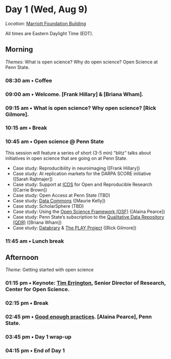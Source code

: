 # Day 1 (Wed, Aug 9) {- #day_1}

<!-- .rmdnote, .rmdcaution, .rmdimportant, .rmdtip, and .rmdwarning.  -->

::: {.rmdimportant}

*Location*: [Marriott Foundation Building](#marriott-fdn-bldg)

All times are Eastern Daylight Time (EDT).

:::

## Morning {- #day_1_am}

::: {.rmdnote}

*Themes*: What is open science? Why do open science? Open Science at Penn State.

:::

### 08:30 am • Coffee {-}

### 09:00 am • Welcome. [Frank Hillary] & [Briana Wham]. {-}

### 09:15 am • What is open science? Why open science? [Rick Gilmore].  {- #day_1_plenary_1}

### 10:15 am • Break  {-}

### 10:45 am • Open science @ Penn State {- #day_1_plenary_2} 

This session will feature a series of short (3-5 min) "blitz" talks about initiatives in open science that are going on at Penn State.

- Case study: Reproducibility in neuroimaging ([Frank Hillary])
- Case study: AI replication markets for the DARPA SCORE initiative ([Sarah Rajtmajer])
- Case study: Support at [ICDS](https://www.icds.psu.edu) for Open and Reproducible Research ([Carrie Brown])
<!-- - Case study: Higher Education Leadership Initiative ([HELIOS](https://www.heliosopen.org)) -->
- Case study: Open Access at Penn State (TBD)
- Case study: [Data Commons](https://www.datacommons.psu.edu) ([Maurie Kelly])
- Case study: ScholarSphere (TBD)
- Case study: Using the [Open Science Framework (OSF)](https://osf.io) ([Alaina Pearce])
- Case study: Penn State's subscription to the [Qualitative Data Repository (QDR)](https://qdr.syr.edu) ([Briana Wham])
- Case study: [Databrary](https://databrary.org) & [The PLAY Project](https://play-project.org) ([Rick Gilmore])

### 11:45 am • Lunch break {-}

## Afternoon {- #day_1_pm}

::: {.rmdnote}

*Theme*: Getting started with open science

:::

### 01:15 pm • **Keynote**: [Tim Errington](https://www.linkedin.com/in/tim-errington-558a928), Senior Director of Research, Center for Open Science. {- #day_1_plenary_keynote}

### 02:15 pm • Break {-}

### 02:45 pm • [Good enough practices](#howto_good_enough). [Alaina Pearce], Penn State. {- #day_1_plenary_3}
 
### 03:45 pm • Day 1 wrap-up {-}

### 04:15 pm • End of Day 1 {-}

